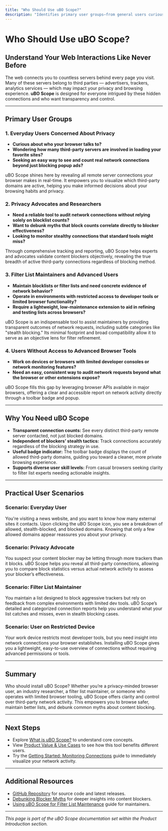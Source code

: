 ```yaml
---
title: "Who Should Use uBO Scope?"
description: "Identifies primary user groups—from general users curious about third-party tracking, to experts maintaining filter lists. Outlines the needs addressed by the extension, especially for those lacking access to advanced browser tools."
---
```


# Who Should Use uBO Scope?

## Understand Your Web Interactions Like Never Before

The web connects you to countless servers behind every page you visit. Many of these servers belong to third parties — advertisers, trackers, analytics services — which may impact your privacy and browsing experience. **uBO Scope** is designed for everyone intrigued by these hidden connections and who want transparency and control.

---

## Primary User Groups

### 1. Everyday Users Concerned About Privacy

- **Curious about who your browser talks to?**
- **Wondering how many third-party servers are involved in loading your favorite sites?**
- **Seeking an easy way to see and count real network connections beyond just blocking popup ads?**

uBO Scope shines here by revealing all remote server connections your browser makes in real-time. It empowers you to visualize which third-party domains are active, helping you make informed decisions about your browsing habits and privacy.

### 2. Privacy Advocates and Researchers

- **Need a reliable tool to audit network connections without relying solely on blocklist counts?**
- **Want to debunk myths that block counts correlate directly to blocker effectiveness?**
- **Looking to monitor stealthy connections that standard tools might miss?**

Through comprehensive tracking and reporting, uBO Scope helps experts and advocates validate content blockers objectively, revealing the true breadth of active third-party connections regardless of blocking method.

### 3. Filter List Maintainers and Advanced Users

- **Maintain blocklists or filter lists and need concrete evidence of network behavior?**
- **Operate in environments with restricted access to developer tools or limited browser functionality?**
- **Require a lightweight, low-maintenance extension to aid in refining and testing lists across browsers?**

uBO Scope is an indispensable tool to assist maintainers by providing transparent outcomes of network requests, including subtle categories like "stealth blocking." Its minimal footprint and broad compatibility allow it to serve as an objective lens for filter refinement.

### 4. Users Without Access to Advanced Browser Tools

- **Work on devices or browsers with limited developer consoles or network monitoring features?**
- **Need an easy, consistent way to audit network requests beyond what the browser or other extensions expose?**

uBO Scope fills this gap by leveraging browser APIs available in major browsers, offering a clear and accessible report on network activity directly through a toolbar badge and popup.

---

## Why You Need uBO Scope

- **Transparent connection counts:** See every distinct third-party remote server contacted, not just blocked domains.
- **Independent of blockers’ stealth tactics:** Track connections accurately regardless of the blocking strategy in use.
- **Useful badge indicator:** The toolbar badge displays the count of allowed third-party domains, guiding you toward a cleaner, more private browsing experience.
- **Supports diverse user skill levels:** From casual browsers seeking clarity to filter list experts needing actionable insights.

---

## Practical User Scenarios

### Scenario: Everyday User

You're visiting a news website, and you want to know how many external sites it contacts. Upon clicking the uBO Scope icon, you see a breakdown of allowed, stealth-blocked, and blocked domains. Knowing that only a few allowed domains appear reassures you about your privacy.

### Scenario: Privacy Advocate

You suspect your content blocker may be letting through more trackers than it blocks. uBO Scope helps you reveal all third-party connections, allowing you to compare block statistics versus actual network activity to assess your blocker’s effectiveness.

### Scenario: Filter List Maintainer

You maintain a list designed to block aggressive trackers but rely on feedback from complex environments with limited dev tools. uBO Scope’s detailed and categorized connection reports help you understand what your list catches and misses, even in stealth blocking cases.

### Scenario: User on Restricted Device

Your work device restricts most developer tools, but you need insight into network connections your browser establishes. Installing uBO Scope gives you a lightweight, easy-to-use overview of connections without requiring advanced permissions or tools.

---

## Summary

Who should install uBO Scope? Whether you’re a privacy-minded browser user, an industry researcher, a filter list maintainer, or someone who operates with limited browser tooling, uBO Scope offers clarity and control over third-party network activity. This empowers you to browse safer, maintain better lists, and debunk common myths about content blocking.

---

## Next Steps

- Explore [What is uBO Scope?](../product-introduction/what-is-ubo-scope) to understand core concepts.
- View [Product Value & Use Cases](../product-introduction/value-and-use-cases) to see how this tool benefits different users.
- Try the [Getting Started: Monitoring Connections](../../guides/core-workflows/getting-started-monitoring) guide to immediately visualize your network activity.

---

## Additional Resources

- [GitHub Repository](https://github.com/gorhill/uBO-Scope) for source code and latest releases.
- [Debunking Blocker Myths](../../guides/advanced-guides/debunking-blocker-myths) for deeper insights into content blockers.
- [Using uBO Scope for Filter List Maintenance](../../guides/advanced-guides/using-for-filter-maintenance) guide for maintainers.

---

*This page is part of the uBO Scope documentation set within the Product Introduction section.*
